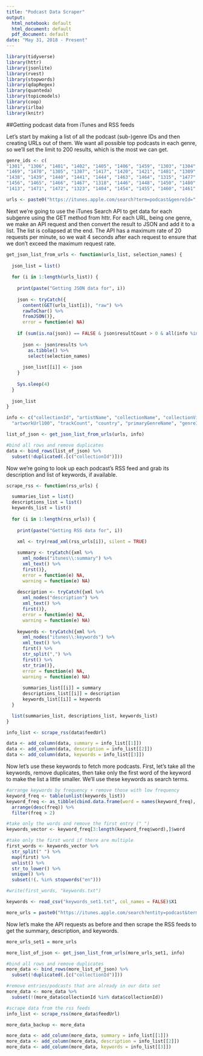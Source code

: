 ```yaml
---
title: "Podcast Data Scraper"
output:
  html_notebook: default
  html_document: default
  pdf_document: default
date: "May 31, 2018 - Present"
---
```


```r
library(tidyverse)
library(httr)
library(jsonlite)
library(rvest)
library(stopwords)
library(qdapRegex)
library(quanteda)
library(topicmodels)
library(coop)
library(irlba)
library(knitr)
```

##Getting podcast data from iTunes and RSS feeds 

Let's start by making a list of all the podcast (sub-)genre IDs and then creating URLs out of them. We want all possible top podcasts in each genre, so we'll set the limit to 200 results, which is the most we can get. 
```r

genre_ids <- c(
"1301", "1306", "1401", "1402", "1405", "1406", "1459", "1303", "1304", "1415", "1416", "1468",
"1469", "1470", "1305", "1307", "1417", "1420", "1421", "1481", "1309", "1310", "1311", "1314", 
"1438", "1439", "1440", "1441", "1444", "1463", "1464", "1315", "1477", "1478", "1479", "1316", 
"1456", "1465", "1466", "1467", "1318", "1446", "1448", "1450", "1480", "1321", "1410", "1412", 
"1413", "1471", "1472", "1323", "1404", "1454", "1455", "1460", "1461", "1324", "1302")

urls <- paste0("https://itunes.apple.com/search?term=podcast&genreId=", genre_ids, "&limit=200")
```

Next we're going to use the iTunes Search API to get data for each subgenre using the GET method from httr.  For each URL, being one genre, we make an API request and then convert the result to JSON and add it to a list.  The list is collapsed at the end.  The API has a maximum rate of 20 requests per minute, so we wait 4 seconds after each request to ensure that we don't exceed the maximum request rate.
```r

get_json_list_from_urls <- function(urls_list, selection_names) {
  
  json_list = list()
  
  for (i in 1:length(urls_list)) {
    
    print(paste("Getting JSON data for", i))
    
    json <- tryCatch({
      content(GET(urls_list[i]), "raw") %>%
      rawToChar() %>%
      fromJSON()},
      error = function(e) NA)
  
    if (sum(is.na(json)) == FALSE & json$resultCount > 0 & all(info %in% names(json$results))) {
    
      json <- json$results %>%
        as.tibble() %>%
        select(selection_names)
    
      json_list[[i]] <- json
    }
    
    Sys.sleep(4)
  }
  
  json_list
}
```

```r
info <- c("collectionId", "artistName", "collectionName", "collectionViewUrl", "feedUrl", 
  "artworkUrl100", "trackCount", "country", "primaryGenreName", "genreIds", "releaseDate")

list_of_json <- get_json_list_from_urls(urls, info)

#bind all rows and remove duplicates
data <- bind_rows(list_of_json) %>%
  subset(!duplicated(.[c("collectionId")]))
```

Now we're going to look up each podcast's RSS feed and grab its description and list of keywords, if available.
```r

scrape_rss <- function(rss_urls) {

  summaries_list = list()
  descriptions_list = list()
  keywords_list = list()
  
  for (i in 1:length(rss_urls)) {
    
    print(paste("Getting RSS data for", i))

    xml <- try(read_xml(rss_urls[i]), silent = TRUE)
    
    summary <- tryCatch({xml %>%
      xml_nodes("itunes\\:summary") %>%
      xml_text() %>%
      first()}, 
      error = function(e) NA, 
      warning = function(e) NA)
    
    description <- tryCatch({xml %>%
      xml_nodes("description") %>%
      xml_text() %>%
      first()}, 
      error = function(e) NA, 
      warning = function(e) NA)
    
    keywords <- tryCatch({xml %>%
      xml_nodes("itunes\\:keywords") %>%
      xml_text() %>%
      first() %>%
      str_split(",") %>%
      first() %>%
      str_trim()}, 
      error = function(e) NA, 
      warning = function(e) NA)
    
      summaries_list[[i]] = summary
      descriptions_list[[i]] = description
      keywords_list[[i]] = keywords
  }

  list(summaries_list, descriptions_list, keywords_list)
}
```

```r
info_list <- scrape_rss(data$feedUrl)

data <- add_column(data, summary = info_list[[1]])
data <- add_column(data, description = info_list[[2]])
data <- add_column(data, keywords = info_list[[3]])
```

Now let's use these keywords to fetch more podcasts.  First, let's take all the keywords, remove duplicates, then take only the first word of the keyword to make the list a little smaller.  We'll use these keywords as search terms.

```r

#arrange keywords by frequency + remove those with low frequency
keyword_freq <- table(unlist(keywords_list))
keyword_freq <- as_tibble(cbind.data.frame(word = names(keyword_freq), freq = as.integer(keyword_freq))) %>%
  arrange(desc(freq)) %>%
  filter(freq > 2)

#take only the words and remove the first entry (" ")
keywords_vector <- keyword_freq[3:length(keyword_freq$word),]$word

#take only the first word if there are multiple
first_words <- keywords_vector %>%
  str_split(" ") %>% 
  map(first) %>%
  unlist() %>%
  str_to_lower() %>%
  unique() %>%
  subset(!(. %in% stopwords("en")))

#write(first_words, "keywords.txt")

keywords <- read_csv("keywords_set1.txt", col_names = FALSE)$X1

more_urls = paste0("https://itunes.apple.com/search?entity=podcast&term=", keywords, "&limit=20")
```

Now let's make the API requests as before and then scrape the RSS feeds to get the summary, description, and keywords.

```r
more_urls_set1 = more_urls

more_list_of_json <- get_json_list_from_urls(more_urls_set1, info)

#bind all rows and remove duplicates
more_data <- bind_rows(more_list_of_json) %>%
  subset(!duplicated(.[c("collectionId")]))

#remove entries/podcasts that are already in our data set
more_data <- more_data %>%
  subset(!(more_data$collectionId %in% data$collectionId))

#scrape data from the rss feeds
info_list <- scrape_rss(more_data$feedUrl)

more_data_backup <- more_data

more_data <- add_column(more_data, summary = info_list[[1]])
more_data <- add_column(more_data, description = info_list[[2]])
more_data <- add_column(more_data, keywords = info_list[[3]])

```


